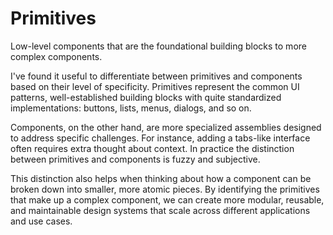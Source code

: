 
<Meta title="Primitives/Overview" />

# Primitives

Low-level components that are the foundational building blocks to more complex components.

I've found it useful to differentiate between primitives and components based
on their level of specificity. Primitives represent the common UI patterns,
well-established building blocks with quite standardized implementations: buttons, lists, menus, dialogs, and so on.

Components, on the other hand, are more specialized assemblies designed to address specific challenges.
For instance, adding a tabs-like interface often requires extra thought about context.
In practice the distinction between primitives and components is fuzzy and subjective.

This distinction also helps when thinking about how a component can be broken down into smaller,
more atomic pieces. By identifying the primitives that make up a complex component, we can create
more modular, reusable, and maintainable design systems that scale across different applications
and use cases.